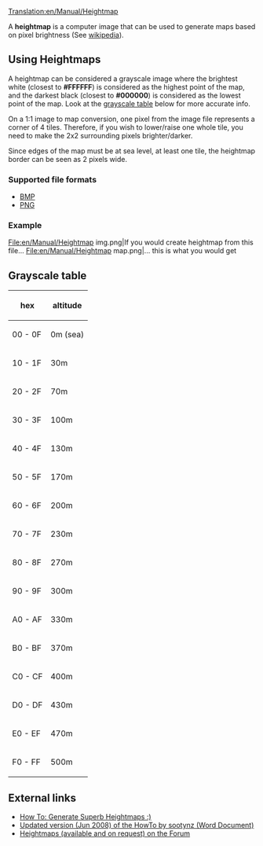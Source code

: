 [[Translation:en/Manual/Heightmap]]

A '''heightmap''' is a computer image that can be used to generate maps based on pixel brightness (See [https://www.wikipedia.org/wiki/Heightmap wikipedia]).

==Using Heightmaps==
A heightmap can be considered a grayscale image where the brightest white (closest to '''#FFFFFF''') is considered as the highest point of the map, and the darkest black (closest to '''#000000''') is considered as the lowest point of the map. Look at the [[#grayscale-table|grayscale table]] below for more accurate info.

On a 1:1 image to map conversion, one pixel from the image file represents a corner of 4 tiles. Therefore, if you wish to lower/raise one whole tile, you need to make the 2x2 surrounding pixels brighter/darker.

Since edges of the map must be at sea level, at least one tile, the heightmap border can be seen as 2 pixels wide.

===Supported file formats===
* [https://www.wikipedia.org/wiki/Bitmap_Image BMP]
* [https://www.wikipedia.org/wiki/PNG PNG]

===Example===
<gallery>
File:en/Manual/Heightmap img.png|If you would create heightmap from this file...
File:en/Manual/Heightmap map.png|... this is what you would get
</gallery>

==Grayscale table==
{|
! hex
! altitude
|-
| 00 - 0F
| 0m (sea)
|-
| 10 - 1F
| 30m
|-
| 20 - 2F
| 70m
|-
| 30 - 3F
| 100m
|-
| 40 - 4F
| 130m
|-
| 50 - 5F
| 170m
|-
| 60 - 6F
| 200m
|-
| 70 - 7F
| 230m
|-
| 80 - 8F
| 270m
|-
| 90 - 9F
| 300m
|-
| A0 - AF
| 330m
|-
| B0 - BF
| 370m
|-
| C0 - CF
| 400m
|-
| D0 - DF
| 430m
|-
| E0 - EF
| 470m
|-
| F0 - FF
| 500m
|}

==External links==
*[http://www.tt-forums.net/viewtopic.php?t=27052 How To: Generate Superb Heightmaps :)]
*[http://www.tt-forums.net/download/file.php?id=92633 Updated version (Jun 2008) of the HowTo by sootynz (Word Document)]
*[http://www.tt-forums.net/viewtopic.php?t=29323 Heightmaps (available and on request) on the Forum]